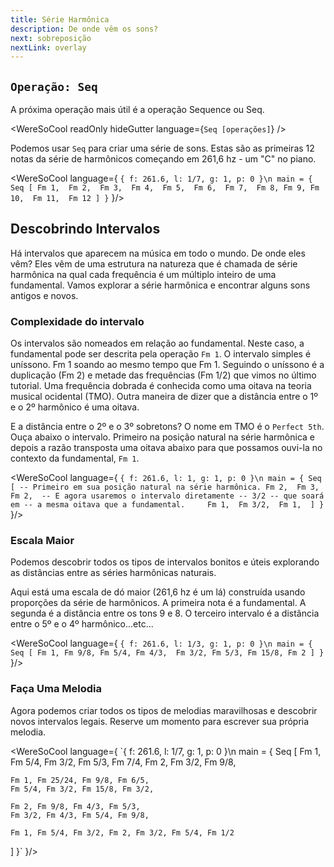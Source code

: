 ```yaml
---
title: Série Harmônica 
description: De onde vêm os sons?
next: sobreposição
nextLink: overlay
---
```


## `Operação: Seq`
A próxima operação mais útil é a operação Sequence ou Seq.

<WereSoCool
  readOnly
  hideGutter
  language={`Seq [operações]`}
/>

Podemos usar `Seq` para criar uma série de sons. Estas são as primeiras 12 notas da série de harmônicos começando em 261,6 hz - um "C" no piano.

<WereSoCool language={
`{ f: 261.6, l: 1/7, g: 1, p: 0 }\n
main = {
  Seq [
    Fm 1, 
    Fm 2, 
    Fm 3, 
    Fm 4, 
    Fm 5, 
    Fm 6, 
    Fm 7, 
    Fm 8,
    Fm 9,
    Fm 10, 
    Fm 11, 
    Fm 12
  ]
}`
}/>

## Descobrindo Intervalos

Há intervalos que aparecem na música em todo o mundo. De onde eles vêm? Eles vêm de uma estrutura na natureza que é chamada de série harmônica na qual cada frequência é um múltiplo inteiro de uma fundamental. Vamos explorar a série harmônica e encontrar alguns sons antigos e novos.

### Complexidade do intervalo

Os intervalos são nomeados em relação ao fundamental. Neste caso, a fundamental pode ser descrita pela operação `Fm 1`. O intervalo simples é uníssono. Fm 1 soando ao mesmo tempo que Fm 1. Seguindo o uníssono é a duplicação (Fm 2) e metade das frequências (Fm 1/2) que vimos no último tutorial. Uma frequência dobrada é conhecida como uma oitava na teoria musical ocidental (TMO). Outra maneira de dizer que a distância entre o 1º e o 2º harmônico é uma oitava.

E a distância entre o 2º e o 3º sobretons? O nome em TMO é o `Perfect 5th`. Ouça abaixo o intervalo. Primeiro na posição natural na série harmônica e depois a razão transposta uma oitava abaixo para que possamos ouvi-la no contexto da fundamental, `Fm 1`.

<WereSoCool language={
`{ f: 261.6, l: 1, g: 1, p: 0 }\n
main = {
  Seq [
  -- Primeiro em sua posição natural na série harmônica.
    Fm 2, 
    Fm 3, 
    Fm 2, 
  -- E agora usaremos o intervalo diretamente -- 3/2 -- que soará em
  -- a mesma oitava que a fundamental.    
    Fm 1, 
    Fm 3/2, 
    Fm 1, 
  ]
}`
}/>

### Escala Maior

Podemos descobrir todos os tipos de intervalos bonitos e úteis explorando as distâncias entre as séries harmônicas naturais.


Aqui está uma escala de dó maior (261,6 hz é um lá) construída usando proporções da série de harmônicos. A primeira nota é a fundamental. A segunda é a distância entre os tons 9 e 8. O terceiro intervalo é a distância entre o 5º e o 4º harmônico...etc...

<WereSoCool language={
`{ f: 261.6, l: 1/3, g: 1, p: 0 }\n
main = {
  Seq [
    Fm 1, Fm 9/8, Fm 5/4, Fm 4/3, 
    Fm 3/2, Fm 5/3, Fm 15/8, Fm 2
  ]
}`
}/>

### Faça Uma Melodia

Agora podemos criar todos os tipos de melodias maravilhosas e descobrir novos intervalos legais. Reserve um momento para escrever sua própria melodia.

<WereSoCool language={
`{ f: 261.6, l: 1/7, g: 1, p: 0 }\n
main = {
  Seq [
    Fm 1, Fm 5/4, Fm 3/2, Fm 5/3, 
    Fm 7/4, Fm 2, Fm 3/2, Fm 9/8, 
    
    Fm 1, Fm 25/24, Fm 9/8, Fm 6/5, 
    Fm 5/4, Fm 3/2, Fm 15/8, Fm 3/2,
    
    Fm 2, Fm 9/8, Fm 4/3, Fm 5/3, 
    Fm 3/2, Fm 4/3, Fm 5/4, Fm 9/8, 
    
    Fm 1, Fm 5/4, Fm 3/2, Fm 2, Fm 3/2, Fm 5/4, Fm 1/2
  ]
}`
}/>

